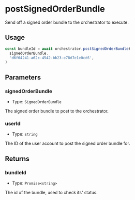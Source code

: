# postSignedOrderBundle

Send off a signed order bundle to the orchestrator to execute.

## Usage

```typescript copy
const bundleId = await orchestrator.postSignedOrderBundle(
  signedOrderBundle,
  'd6f64241-a62c-4542-bb23-e78d7e1e0cd6',
)
```

## Parameters

### signedOrderBundle

- Type: `SignedOrderBundle`

The signed order bundle to post to the orchestrator.

### userId

- Type: `string`

The ID of the user account to post the signed order bundle for.

## Returns

### bundleId

- Type: `Promise<string>`

The id of the bundle, used to check its' status.
